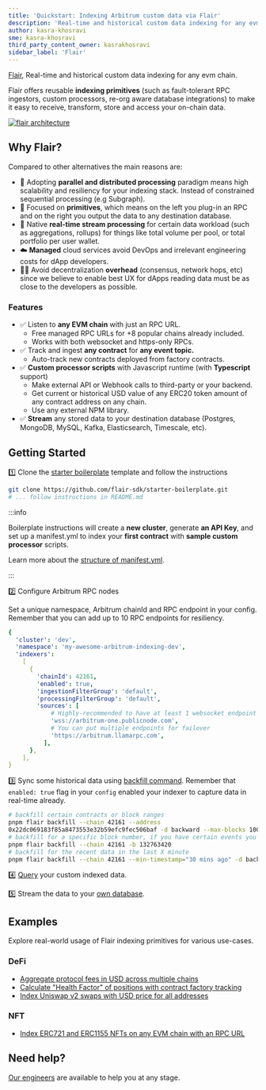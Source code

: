 ```yaml
---
title: 'Quickstart: Indexing Arbitrum custom data via Flair'
description: 'Real-time and historical custom data indexing for any evm chain.'
author: kasra-khosravi
sme: kasra-khosravi
third_party_content_owner: kasrakhosravi
sidebar_label: 'Flair'
---
```


[Flair](https://flair.dev), Real-time and historical custom data indexing for any evm chain.

Flair offers reusable **indexing primitives** (such as fault-tolerant RPC ingestors, custom processors, re-org aware database integrations) to make it easy to receive, transform, store and access your on-chain data.

[![flair architecture](https://imgur.com/0q5bHZK.png)](https://docs.flair.dev/)

## Why Flair?

Compared to other alternatives the main reasons are:

- 🚀 Adopting **parallel and distributed processing** paradigm means high scalability and resiliency for your indexing stack. Instead of constrained sequential processing (e.g Subgraph).
- 🧩 Focused on **primitives**, which means on the left you plug-in an RPC and on the right you output the data to any destination database.
- 🚄 Native **real-time stream processing** for certain data workload (such as aggregations, rollups) for things like total volume per pool, or total portfolio per user wallet.
- ☁️ **Managed** cloud services avoid DevOps and irrelevant engineering costs for dApp developers.
- 🧑‍💻 Avoid decentralization **overhead** (consensus, network hops, etc) since we believe to enable best UX for dApps reading data must be as close to the developers as possible.

### Features

- ✅ Listen to **any EVM chain** with just an RPC URL.
  - Free managed RPC URLs for +8 popular chains already included.
  - Works with both websocket and https-only RPCs.
- ✅ Track and ingest **any contract** for **any event topic.**
  - Auto-track new contracts deployed from factory contracts.
- ✅ **Custom processor scripts** with Javascript runtime (with **Typescript** support)
  - Make external API or Webhook calls to third-party or your backend.
  - Get current or historical USD value of any ERC20 token amount of any contract address on any chain.
  - Use any external NPM library.
- ✅ **Stream** any stored data to your destination database (Postgres, MongoDB, MySQL, Kafka, Elasticsearch, Timescale, etc).

## Getting Started

1️⃣ Clone the [starter boilerplate](https://github.com/flair-sdk/starter-boilerplate) template and follow the instructions

```bash
git clone https://github.com/flair-sdk/starter-boilerplate.git
# ... follow instructions in README.md
```

:::info

Boilerplate instructions will create a **new cluster**, generate **an API Key**, and set up a manifest.yml to index your **first contract** with **sample custom processor** scripts.

Learn more about the [structure of manifest.yml](https://docs.flair.dev/reference/manifest.yml).

:::

2️⃣ Configure Arbitrum RPC nodes

Set a unique namespace, Arbitrum chainId and RPC endpoint in your config. Remember that you can add up to 10 RPC endpoints for resiliency.

```yaml
{
  'cluster': 'dev',
  'namespace': 'my-awesome-arbitrum-indexing-dev',
  'indexers':
    [
      {
        'chainId': 42161,
        'enabled': true,
        'ingestionFilterGroup': 'default',
        'processingFilterGroup': 'default',
        'sources': [
            # Highly-recommended to have at least 1 websocket endpoint
            'wss://arbitrum-one.publicnode.com',
            # You can put multiple endpoints for failover
            'https://arbitrum.llamarpc.com',
          ],
      },
    ],
}
```

3️⃣ Sync some historical data using [backfill command](https://docs.flair.dev/reference/backfilling). Remember that `enabled: true` flag in your `config` enabled your indexer to capture data in real-time already.

```bash
# backfill certain contracts or block ranges
pnpm flair backfill --chain 42161 --address
0x22dc069183f85a8473553e32b59efc9fec506baf -d backward --max-blocks 10000
# backfill for a specific block number, if you have certain events you wanna test with
pnpm flair backfill --chain 42161 -b 132763420
# backfill for the recent data in the last X minute
pnpm flair backfill --chain 42161 --min-timestamp="30 mins ago" -d backward
```

4️⃣ [Query](https://docs.flair.dev/#getting-started) your custom indexed data.

5️⃣ Stream the data to your [own database](https://docs.flair.dev/reference/database#your-own-database).

## Examples

Explore real-world usage of Flair indexing primitives for various use-cases.

### DeFi

- [Aggregate protocol fees in USD across multiple chains](https://github.com/flair-sdk/examples/tree/main/aggregate-protocol-fees-in-usd)
- [Calculate "Health Factor" of positions with contract factory tracking](https://github.com/flair-sdk/examples/tree/main/health-factor-with-factory-tracking)
- [Index Uniswap v2 swaps with USD price for all addresses](https://github.com/flair-sdk/examples/tree/main/uniswap-v2-events-from-all-contracts-with-usd-price)

### NFT

- [Index ERC721 and ERC1155 NFTs on any EVM chain with an RPC URL](https://github.com/flair-sdk/examples/tree/main/erc721-and-erc1155-nft-indexing)

## Need help?

[Our engineers](https://docs.flair.dev/talk-to-an-engineer) are available to help you at any stage.
